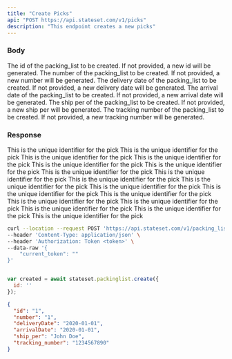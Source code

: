 ```yaml
---
title: "Create Picks"
api: "POST https://api.stateset.com/v1/picks"
description: "This endpoint creates a new picks"
---
```


### Body

<ParamField body="id" required="false">
  The id of the packing_list to be created. If not provided, a new id will be generated.
</ParamField>

<ParamField body="number" required="false">
  The number of the packing_list to be created. If not provided, a new number will be generated.
</ParamField>

<ParamField body="deliveryDate" required="false">
  The delivery date of the packing_list to be created. If not provided, a new delivery date will be generated.
</ParamField>

<ParamField body="arrivalDate" required="false">
  The arrival date of the packing_list to be created. If not provided, a new arrival date will be generated.
</ParamField>

<ParamField body="ship_per" required="false">
  The ship per of the packing_list to be created. If not provided, a new ship per will be generated.
</ParamField>

<ParamField body="tracking_number" required="false">
  The tracking number of the packing_list to be created. If not provided, a new tracking number will be generated.
</ParamField>


### Response

<ResponseField name="id" type="string">
  This is the unique identifier for the pick
</ResponseField>

<ResponseField name="number" type="string">
  This is the unique identifier for the pick
</ResponseField>

<ResponseField name="date_created" type="string">
  This is the unique identifier for the pick
</ResponseField>

<ResponseField name="bill_of_materials_number" type="string">
  This is the unique identifier for the pick
</ResponseField>

<ResponseField name="location" type="string">
  This is the unique identifier for the pick
</ResponseField>

<ResponseField name="pick_method" type="string">
  This is the unique identifier for the pick
</ResponseField>

<ResponseField name="site" type="string">
  This is the unique identifier for the pick
</ResponseField>

<ResponseField name="status" type="string">
  This is the unique identifier for the pick
</ResponseField>

<ResponseField name="work_order_number" type="string">
  This is the unique identifier for the pick
</ResponseField>

<ResponseField name="pick_line_items" type="string">
  This is the unique identifier for the pick

<Expandable title="Show child attributes">

<ResponseField name="id" type="string">
  This is the unique identifier for the pick
</ResponseField>

<ResponseField name="part_name" type="string">
  This is the unique identifier for the pick
</ResponseField>

<ResponseField name="part_number" type="string">
  This is the unique identifier for the pick
</ResponseField>

<ResponseField name="pick_number" type="string">
  This is the unique identifier for the pick
</ResponseField>

<ResponseField name="pick_plan" type="string">
  This is the unique identifier for the pick
</ResponseField>

<ResponseField name="quantity_picked" type="string">
  This is the unique identifier for the pick
</ResponseField>

<ResponseField name="quantity_to_pick" type="string">
  This is the unique identifier for the pick
</ResponseField>

<ResponseField name="status" type="string">
  This is the unique identifier for the pick
</ResponseField>

</Expandable>

</ResponseField>


<RequestExample>

```bash cURL
curl --location --request POST 'https://api.stateset.com/v1/packing_list' \
--header 'Content-Type: application/json' \
--header 'Authorization: Token <token>' \
--data-raw '{
    "current_token": ""
}'
```

```javascript Node.js

var created = await stateset.packinglist.create({
  id: ''
});

```

</RequestExample>

<ResponseExample>

```json Response
{
  "id": "1",
  "number": "1",
  "deliveryDate": "2020-01-01",
  "arrivalDate": "2020-01-01",
  "ship_per": "John Doe",
  "tracking_number": "1234567890"
}

```

</ResponseExample>
